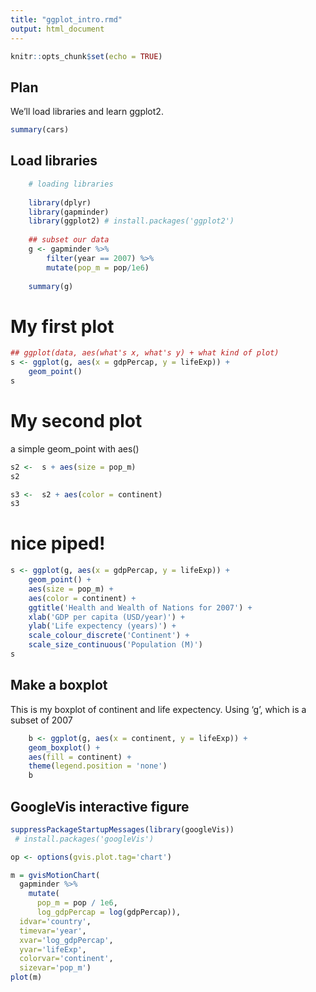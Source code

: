 ```yaml
---
title: "ggplot_intro.rmd"
output: html_document
---
```


```r
knitr::opts_chunk$set(echo = TRUE)
```
## Plan
We'll load libraries and learn ggplot2.

```r
summary(cars)
```

## Load libraries
```r
    # loading libraries
    
    library(dplyr)
    library(gapminder)
    library(ggplot2) # install.packages('ggplot2')
    
    ## subset our data
    g <- gapminder %>% 
        filter(year == 2007) %>% 
        mutate(pop_m = pop/1e6)
    
    summary(g)

```

# My first plot

```r

## ggplot(data, aes(what's x, what's y) + what kind of plot)
s <- ggplot(g, aes(x = gdpPercap, y = lifeExp)) +
    geom_point()
s
```

# My second plot
a simple geom_point with aes()

```r
s2 <-  s + aes(size = pop_m)
s2

s3 <-  s2 + aes(color = continent)
s3

```

# nice piped!

```r

s <- ggplot(g, aes(x = gdpPercap, y = lifeExp)) +
    geom_point() + 
    aes(size = pop_m) + 
    aes(color = continent) +
    ggtitle('Health and Wealth of Nations for 2007') +
    xlab('GDP per capita (USD/year)') + 
    ylab('Life expectency (years)') +
    scale_colour_discrete('Continent') + 
    scale_size_continuous('Population (M)')
s

```

## Make a boxplot
This is my boxplot of continent and life expectency. Using 'g', which is a 
subset of 2007

```r

 
    b <- ggplot(g, aes(x = continent, y = lifeExp)) +
    geom_boxplot() + 
    aes(fill = continent) + 
    theme(legend.position = 'none')
    b

```

## GoogleVis interactive figure

```r

suppressPackageStartupMessages(library(googleVis))
 # install.packages('googleVis')

op <- options(gvis.plot.tag='chart')

m = gvisMotionChart(
  gapminder %>%
    mutate(
      pop_m = pop / 1e6,
      log_gdpPercap = log(gdpPercap)), 
  idvar='country', 
  timevar='year', 
  xvar='log_gdpPercap', 
  yvar='lifeExp', 
  colorvar='continent',
  sizevar='pop_m')
plot(m)


```